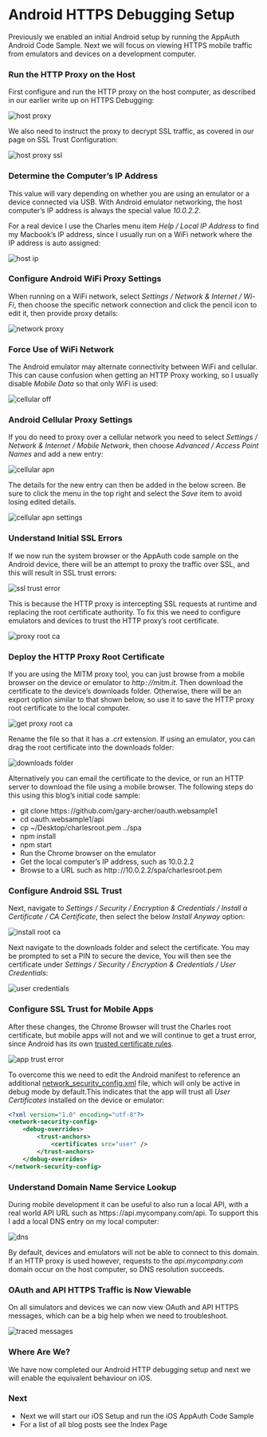 # Android HTTPS Debugging Setup

Previously we enabled an initial Android setup by running the <Link href='/posts/android-setup'>AppAuth Android Code Sample</Link>. Next we will focus on viewing HTTPS mobile traffic from emulators and devices on a development computer.

### Run the HTTP Proxy on the Host

First configure and run the HTTP proxy on the host computer, as described in our earlier write up on <Link href='/posts/http-debugging-setup'>HTTPS Debugging</Link>:

![host proxy](/images/470/host-proxy.jpg)

We also need to instruct the proxy to decrypt SSL traffic, as covered in our page on <Link href='/posts/developer-ssl-setup'>SSL Trust Configuration</Link>:

![host proxy ssl](/images/470/host-proxy-ssl.jpg)

### Determine the Computer’s IP Address

This value will vary depending on whether you are using an emulator or a device connected via USB. With Android emulator networking, the host computer’s IP address is always the special value *10.0.2.2*.

For a real device I use the Charles menu item *Help / Local IP Address* to find my Macbook’s IP address, since I usually run on a WiFi network where the IP address is auto assigned:

![host ip](/images/470/host-ip.jpg)

### Configure Android WiFi Proxy Settings

When running on a WiFi network, select *Settings / Network & Internet / Wi-Fi*, then choose the specific network connection and click the pencil icon to edit it, then provide proxy details:

![network proxy](/images/470/network-proxy.jpg)

### Force Use of WiFi Network

The Android emulator may alternate connectivity between WiFi and cellular. This can cause confusion when getting an HTTP Proxy working, so I usually disable *Mobile Data* so that only WiFi is used:

![cellular off](/images/470/cellular-off.jpg)

### Android Cellular Proxy Settings

If you do need to proxy over a cellular network you need to select *Settings / Network & Internet / Mobile Network*, then choose *Advanced / Access Point Names* and add a new entry:

![cellular apn](/images/470/cellular-apn.jpg)

The details for the new entry can then be added in the below screen. Be sure to click the menu in the top right and select the *Save* item to avoid losing edited details.

![cellular apn settings](/images/470/cellular-apn-settings.jpg)

### Understand Initial SSL Errors

If we now run the system browser or the AppAuth code sample on the Android device, there will be an attempt to proxy the traffic over SSL, and this will result in SSL trust errors:

![ssl trust error](/images/470/ssl-trust-error.jpg)

This is because the HTTP proxy is intercepting SSL requests at runtime and replacing the root certificate authority. To fix this we need to configure emulators and devices to trust the HTTP proxy’s root certificate.

![proxy root ca](/images/470/proxy-root-ca.jpg)

### Deploy the HTTP Proxy Root Certificate

If you are using the MITM proxy tool, you can just browse from a mobile browser on the device or emulator to *http`:`//mitm.it*. Then download the certificate to the device’s downloads folder. Otherwise, there will be an export option similar to that shown below, so use it to save the HTTP proxy root certificate to the local computer.

![get proxy root ca](/images/470/get-proxy-root-ca.jpg)

Rename the file so that it has a *.crt* extension. If using an emulator, you can drag the root certificate into the downloads folder:

![downloads folder](/images/470/downloads-folder.jpg)

Alternatively you can email the certificate to the device, or run an HTTP server to download the file using a mobile browser. The following steps do this using this blog’s initial code sample:

- git clone https`:`//github.com/gary-archer/oauth.websample1
- cd oauth.websample1/api
- cp ~/Desktop/charlesroot.pem ../spa
- npm install
- npm start
- Run the Chrome browser on the emulator
- Get the local computer’s IP address, such as 10.0.2.2
- Browse to a URL such as http`:`//10.0.2.2/spa/charlesroot.pem

### Configure Android SSL Trust

Next, navigate to *Settings / Security / Encryption & Credentials / Install a Certificate / CA Certificate*, then select the below *Install Anyway* option:

![install root ca](/images/470/install-root-ca.jpg)

Next navigate to the downloads folder and select the certificate. You may be prompted to set a PIN to secure the device, You will then see the certificate under *Settings / Security / Encryption & Credentials / User Credentials*:

![user credentials](/images/470/user-credentials.jpg)

### Configure SSL Trust for Mobile Apps

After these changes, the Chrome Browser will trust the Charles root certificate, but mobile apps will not and we will continue to get a trust error, since Android has its own [trusted certificate rules](https://android-developers.googleblog.com/2016/07/changes-to-trusted-certificate.html).

![app trust error](/images/470/app-trust-error.jpg)

To overcome this we need to edit the Android manifest to reference an additional [network_security_config.xml](https://developer.android.com/training/articles/security-config.html) file, which will only be active in debug mode by default.This indicates that the app will trust all *User Certificates* installed on the device or emulator:

```xml
<?xml version="1.0" encoding="utf-8"?>
<network-security-config>
    <debug-overrides>
        <trust-anchors>
            <certificates src="user" />
        </trust-anchors>
    </debug-overrides>
</network-security-config>
```

### Understand Domain Name Service Lookup

During mobile development it can be useful to also run a local API, with a real world API URL such as https`:`//api.mycompany.com/api. To support this I add a local DNS entry on my local computer:

![dns](/images/470/dns.jpg)

By default, devices and emulators will not be able to connect to this domain. If an HTTP proxy is used however, requests to the *api.mycompany.com* domain occur on the host computer, so DNS resolution succeeds.

### OAuth and API HTTPS Traffic is Now Viewable

On all simulators and devices we can now view OAuth and API HTTPS messages, which can be a big help when we need to troubleshoot.

![traced messages](/images/470/traced-messages.jpg)

### Where Are We?

We have now completed our Android HTTP debugging setup and next we will enable the equivalent behaviour on iOS.

### Next

- Next we will start our iOS Setup and run the <Link href='/posts/ios-setup'>iOS AppAuth Code Sample</Link>
- For a list of all blog posts see the <Link href='/posts/index'>Index Page</Link>

